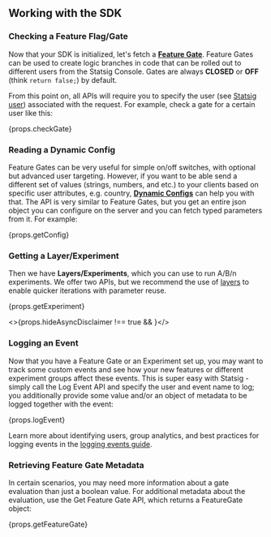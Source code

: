 
## Working with the SDK

### Checking a Feature Flag/Gate

Now that your SDK is initialized, let's fetch a [**Feature Gate**](/feature-gates/overview). Feature Gates can be used to create logic branches in code that can be rolled out to different users from the Statsig Console. Gates are always **CLOSED** or **OFF** (think `return false;`) by default.

From this point on, all APIs will require you to specify the user (see [Statsig user](#statsig-user)) associated with the request. For example, check a gate for a certain user like this:

<div>{props.checkGate}</div>

### Reading a Dynamic Config

Feature Gates can be very useful for simple on/off switches, with optional but advanced user targeting. However, if you want to be able send a different set of values (strings, numbers, and etc.) to your clients based on specific user attributes, e.g. country, [**Dynamic Configs**](/dynamic-config) can help you with that. The API is very similar to Feature Gates, but you get an entire json object you can configure on the server and you can fetch typed parameters from it. For example:

<div>{props.getConfig}</div>

### Getting a Layer/Experiment

Then we have **Layers/Experiments**, which you can use to run A/B/n experiments. We offer two APIs, but we recommend the use of [layers](/layers) to enable quicker iterations with parameter reuse.

<div>{props.getExperiment}</div>

<>{props.hideAsyncDisclaimer !== true && <AsyncDisclaimer />}</>

### Logging an Event

Now that you have a Feature Gate or an Experiment set up, you may want to track some custom events and see how your new features or different experiment groups affect these events. This is super easy with Statsig - simply call the Log Event API and specify the user and event name to log; you additionally provide some value and/or an object of metadata to be logged together with the event:

<div>{props.logEvent}</div>

Learn more about identifying users, group analytics, and best practices for logging events in the [logging events guide](/guides/logging-events).

### Retrieving Feature Gate Metadata

In certain scenarios, you may need more information about a gate evaluation than just a boolean value.  For additional metadata about the evaluation, use the Get Feature Gate API, which returns a FeatureGate object:

<div>{props.getFeatureGate}</div>
